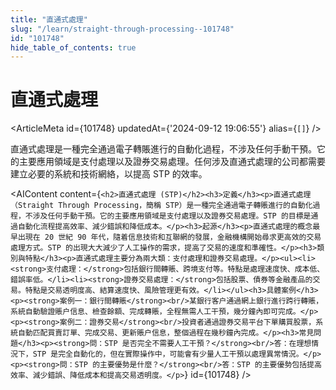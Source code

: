 ```yaml
---
title: "直通式處理"
slug: "/learn/straight-through-processing--101748"
id: "101748"
hide_table_of_contents: true
---
```



# 直通式處理

<ArticleMeta id={101748} updatedAt={'2024-09-12 19:06:55'} alias={`[]`} />
<div className='border-solid border-b border-t-0 my-4 border-[var(--ifm-color-gray-300)]' />

直通式處理是一種完全通過電子轉賬進行的自動化過程，不涉及任何手動干預。它的主要應用領域是支付處理以及證券交易處理。任何涉及直通式處理的公司都需要建立必要的系統和技術網絡，以提高 STP 的效率。

<AIContent content={`<h2>直通式處理 (STP)</h2><h3>定義</h3><p>直通式處理（Straight Through Processing，簡稱 STP）是一種完全通過電子轉賬進行的自動化過程，不涉及任何手動干預。它的主要應用領域是支付處理以及證券交易處理。STP 的目標是通過自動化流程提高效率、減少錯誤和降低成本。</p><h3>起源</h3><p>直通式處理的概念最早出現在 20 世紀 90 年代，隨着信息技術和互聯網的發展，金融機構開始尋求更高效的交易處理方式。STP 的出現大大減少了人工操作的需求，提高了交易的速度和準確性。</p><h3>類別與特點</h3><p>直通式處理主要分為兩大類：支付處理和證券交易處理。</p><ul><li><strong>支付處理：</strong>包括銀行間轉賬、跨境支付等。特點是處理速度快、成本低、錯誤率低。</li><li><strong>證券交易處理：</strong>包括股票、債券等金融產品的交易。特點是交易透明度高、結算速度快、風險管理更有效。</li></ul><h3>具體案例</h3><p><strong>案例一：銀行間轉賬</strong><br/>某銀行客户通過網上銀行進行跨行轉賬，系統自動驗證賬户信息、檢查餘額、完成轉賬，全程無需人工干預，幾分鐘內即可完成。</p><p><strong>案例二：證券交易</strong><br/>投資者通過證券交易平台下單購買股票，系統自動匹配買賣訂單、完成交易、更新賬户信息，整個過程在幾秒鐘內完成。</p><h3>常見問題</h3><p><strong>問：STP 是否完全不需要人工干預？</strong><br/>答：在理想情況下，STP 是完全自動化的，但在實際操作中，可能會有少量人工干預以處理異常情況。</p><p><strong>問：STP 的主要優勢是什麼？</strong><br/>答：STP 的主要優勢包括提高效率、減少錯誤、降低成本和提高交易透明度。</p>`} id={101748} />
